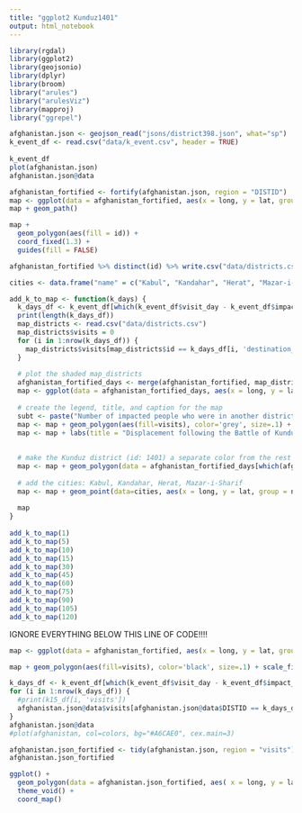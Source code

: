 ```yaml
---
title: "ggplot2 Kunduz1401"
output: html_notebook
---
```



```r
library(rgdal)
library(ggplot2)
library(geojsonio)
library(dplyr)
library(broom)
library("arules")
library("arulesViz")
library(mapproj)
library("ggrepel")
```

``` r
afghanistan.json <- geojson_read("jsons/district398.json", what="sp")
k_event_df <- read.csv("data/k_event.csv", header = TRUE)
  
k_event_df
plot(afghanistan.json)
afghanistan.json@data
```


``` r
afghanistan_fortified <- fortify(afghanistan.json, region = "DISTID")
map <- ggplot(data = afghanistan_fortified, aes(x = long, y = lat, group = group))
map + geom_path()

map + 
  geom_polygon(aes(fill = id)) +
  coord_fixed(1.3) +
  guides(fill = FALSE)

```

```r

afghanistan_fortified %>% distinct(id) %>% write.csv("data/districts.csv", row.names= FALSE)

```

``` r
cities <- data.frame("name" = c("Kabul", "Kandahar", "Herat", "Mazar-i-Sharif"), "long" = c(69.160652, 65.7372, 62.2040, 67.1180), "lat" = c(34.543896, 31.6289, 34.3529, 36.6926))

add_k_to_map <- function(k_days) {
  k_days_df <- k_event_df[which(k_event_df$visit_day - k_event_df$impact_day == k_days),]
  print(length(k_days_df))
  map_districts <- read.csv("data/districts.csv")
  map_districts$visits = 0
  for (i in 1:nrow(k_days_df)) {
    map_districts$visits[map_districts$id == k_days_df[i, 'destination_district']] <- k_days_df[i, 'visits']
  }
  
  # plot the shaded map_districts
  afghanistan_fortified_days <- merge(afghanistan_fortified, map_districts, by="id")
  map <- ggplot(data = afghanistan_fortified_days, aes(x = long, y = lat, group = group))
  
  # create the legend, title, and caption for the map
  subt <- paste("Number of impacted people who were in another district", k_days, "day(s) after the day of violence.")
  map <- map + geom_polygon(aes(fill=visits), color='grey', size=.1) + scale_fill_gradient(high = "#e34a33", low = "#ffffff", limits=c(0, 3698), guide = "colorbar")  + coord_fixed(1.3)
  map <- map + labs(title = "Displacement following the Battle of Kunduz", subtitle=subt) + theme(plot.title = element_text(size=20, face="bold"))
  
  
  # make the Kunduz district (id: 1401) a separate color from the rest
  map <- map + geom_polygon(data = afghanistan_fortified_days[which(afghanistan_fortified_days$id == 1401),], aes(fill=visits), color='black', size=.1, fill = "blue")
  
  # add the cities: Kabul, Kandahar, Herat, Mazar-i-Sharif
  map <- map + geom_point(data=cities, aes(x = long, y = lat, group = name),col="black", size=1) + geom_text_repel(data=cities, segment.size =.2, aes(x = long, y = lat, label= name, group=name), fontface= "bold", size=4, color = "black", nudge_x = c(3, 2, -2, 1), nudge_y = c(0.25, -1, 0.5, .8))
  
  map
}
  
add_k_to_map(1)
add_k_to_map(5)
add_k_to_map(10)
add_k_to_map(15)
add_k_to_map(30)
add_k_to_map(45)
add_k_to_map(60)
add_k_to_map(75)
add_k_to_map(90)
add_k_to_map(105)
add_k_to_map(120)


```

IGNORE EVERYTHING BELOW THIS LINE OF CODE!!!!

```r

map <- ggplot(data = afghanistan_fortified, aes(x = long, y = lat, group = group))

map + geom_polygon(aes(fill=visits), color='black', size=.1) + scale_fill_gradient(high = "#e34a33", low = "#ffffff", limits=c(0, 3386), guide = "colorbar")  + coord_fixed(1.3)


```


``` r

k_days_df <- k_event_df[which(k_event_df$visit_day - k_event_df$impact_day == 15),]
for (i in 1:nrow(k_days_df)) {
  #print(k15_df[i, 'visits'])
  afghanistan.json@data$visits[afghanistan.json@data$DISTID == k_days_df[i, 'destination_district']] <- k_days_df[i, 'visits']
}
afghanistan.json@data
#plot(afghanistan, col=colors, bg="#A6CAE0", cex.main=3)
```


``` r
afghanistan.json_fortified <- tidy(afghanistan.json, region = "visits")
afghanistan.json_fortified
```

``` r

ggplot() +
  geom_polygon(data = afghanistan.json_fortified, aes( x = long, y = lat, group = group), fill="white", color="black") +
  theme_void() +
  coord_map()

```
